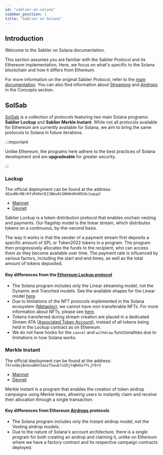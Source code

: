 ```yaml
---
id: "sablier-on-solana"
sidebar_position: 1
title: "Sablier on Solana"
---
```


## Introduction

Welcome to the Sablier on Solana documentation.

This section assumes you are familiar with the Sablier Protocol and its Ethereum implementation. Here, we focus on what's specific to the Solana blockchain and how it differs from Ethereum.

For more information on the original Sablier Protocol, refer to the [main documentation](../concepts/01-what-is-sablier.mdx).
You can also find information about [Streaming](../concepts/02-streaming.md) and
[Airdrops](../concepts/05-merkle-airdrops.mdx) in the Concepts section.

## SolSab

[SolSab](https://github.com/sablier-labs/solsab) is a collection of protocols featuring two main Solana programs: **Sablier Lockup** and **Sablier Merkle Instant**. While not all protocols available for Ethereum are currently available for Solana, we aim to bring the same protocols to Solana in future iterations.

:::important

Unlike Ethereum, the programs here adhere to the best practices of Solana development and are **upgradeable** for
greater security.

:::

### Lockup

The official deployment can be found at the address: `4EauRKrNErKfsR4XetEZJNmvACGHbHnHV4R5dvJuqupC`

- [Mainnet](https://solscan.io/account/4EauRKrNErKfsR4XetEZJNmvACGHbHnHV4R5dvJuqupC)
- [Devnet](https://solscan.io/account/4EauRKrNErKfsR4XetEZJNmvACGHbHnHV4R5dvJuqupC?cluster=devnet)

Sablier Lockup is a token distribution protocol that enables onchain vesting and payments. Our flagship model is the
linear stream, which distributes tokens on a continuous, by-the-second basis.

The way it works is that the sender of a payment stream first deposits a specific amount of SPL or Token2022 tokens in
a program. The program then progressively allocates the funds to the recipient, who can access them as they become
available over time. The payment rate is influenced by various factors, including the start and end times, as well as
the total amount of tokens deposited.

#### Key differences from the [Ethereum Lockup protocol](../concepts/lockup/01-overview.md)

- The Solana program includes only the Linear streaming model, not the Dynamic and Tranched models. See the available shapes for the Linear model
  [here](../concepts/lockup/02-stream-shapes.mdx#lockup-linear).
- Due to limitations of the NFT protocols implemented in the Solana ecosystem ([Metaplex](https://developers.metaplex.com/)), we cannot have non-transferable NFTs. For
  more information about NFTs, please see [here](../concepts/08-nft.mdx).
- Tokens transferred during stream creation are placed in a dedicated Stream ATA ([Associated Token Account](https://www.alchemy.com/overviews/associated-token-account)), instead of all tokens being held in the Lockup contract as on Ethereum.
- We do not have hooks for the `cancel` and `withdraw` functionalities due to limitations in how Solana works.

### Merkle Instant

The official deployment can be found at the address: `7XrxoQejBoGouW4V3aozTSwub7xSDjYqB4Go7YLjF9rV`

- [Mainnet](https://solscan.io/account/7XrxoQejBoGouW4V3aozTSwub7xSDjYqB4Go7YLjF9rV)
- [Devnet](https://solscan.io/account/7XrxoQejBoGouW4V3aozTSwub7xSDjYqB4Go7YLjF9rV?cluster=devnet)

Merkle Instant is a program that enables the creation of token airdrop campaigns using Merkle trees, allowing users to
instantly claim and receive their allocation through a single transaction.

#### Key differences from Ethereum [Airdrops](../concepts/05-merkle-airdrops.mdx) protocols

- The Solana program includes only the Instant airdrop model, not the Vesting airdrop models.
- Due to the nature of Solana's account architecture, there is a single program for both creating an airdrop and claiming it, unlike on Ethereum where we have a factory contract and its respective campaign contracts deployed.

